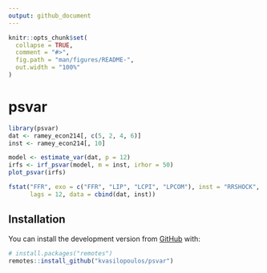 ```yaml
---
output: github_document
---
```

<!--  github_document:
    pandoc_args: --webtex -->
<!-- README.md is generated from README.Rmd. Please edit that file -->

```r
knitr::opts_chunk$set(
  collapse = TRUE,
  comment = "#>",
  fig.path = "man/figures/README-",
  out.width = "100%"
)
```

# psvar

<!-- badges: start -->
<!-- badges: end -->

```r
library(psvar)
dat <- ramey_econ214[, c(5, 2, 4, 6)]
inst <- ramey_econ214[, 10]
```


```r
model <- estimate_var(dat, p = 12) 
irfs <- irf_psvar(model, m = inst, irhor = 50)
plot_psvar(irfs)
```

```r
fstat("FFR", exo = c("FFR", "LIP", "LCPI", "LPCOM"), inst = "RRSHOCK",
      lags = 12, data = cbind(dat, inst))
```


## Installation

You can install the development version from [GitHub](https://github.com/) with:

``` r
# install.packages("remotes")
remotes::install_github("kvasilopoulos/psvar")
```


